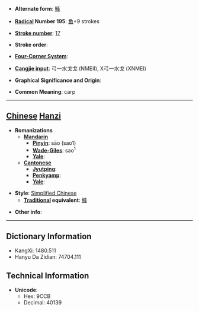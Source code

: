 * '''Alternate form''': [[鰠]]

* '''[[Wiktionary:Chinese radical index| Radical]] Number 195''': [[Wiktionary:Chinese radical index 鱼|鱼]]+9 strokes

* '''[[Wiktionary:Chinese total strokes index|Stroke number]]''': [[Wiktionary:Chinese total strokes index 17|17]]

* '''Stroke order''': 

* '''[[Wiktionary:Chinese four corner index|Four-Corner System]]''': 

* '''[[Wiktionary:Chinese Cangjie index|Cangjie input]]''': 弓一水戈戈 (NMEII), X弓一水戈 (XNMEI)

* '''Graphical Significance and Origin''': 

* '''Common Meaning''': carp

----

== [[Chinese]] [[Hanzi]] ==

* '''Romanizations'''
** '''[[Mandarin]]'''
*** '''[[Pinyin]]''': sāo (sao1)
*** '''[[Wade-Giles]]''': sao<sup>1</sup>
*** '''[[Yale]]''': 
** '''[[Cantonese]]'''
*** '''[[Jyutping]]''':
*** '''[[Penkyamp]]''': 
*** '''[[Yale]]''': 

* '''Style''': [[Simplified Chinese]] 
** '''[[Traditional Chinese|Traditional]] equivalent''': [[鰠]]

* '''Other info''': 

----

== Dictionary Information ==

* KangXi: 1480.511
* Hanyu Da Zidian: 74704.111

== Technical Information ==

* '''Unicode''':
** Hex: 9CCB
** Decimal: 40139